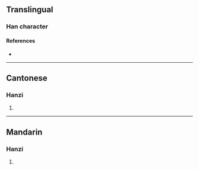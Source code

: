 {{character info/new}}
==Translingual==

===Han character===
{{Han char|rn=94|rad=犬|as=04|sn=7|four=44230|canj=KHYY|ids=⿰犭卞}}

====References====
* {{Han ref|kx=0707.120|dkj=20279|dj=1119.280|hdz=21336.210|uh=72BF|ud=29375|bh=CB61|bd=52065}}

----

==Cantonese==

===Hanzi===
{{yue-hanzi|jyut=|y=bin6}}

# {{defn|lang=yue|sort=犬04}}

----

==Mandarin==

===Hanzi===
{{cmn-hanzi|pin=[[huān]] ([[huan1]])|wg=huan<sup>1</sup>}}

# {{defn|lang=cmn|sort=犬04}}